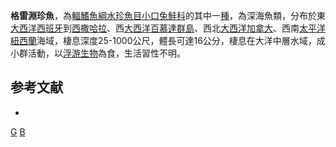 {{Speciesbox 
| status = NE
| status_system = IUCN3.1
| taxon = Bathylagichthys greyae
| authority =  [[Cohen|Cohen]], 1958
| synonyms = *''Bathylagus greyae'', Cohen, 1958
}}

'''格雷淵珍魚'''，為[[輻鰭魚綱|輻鰭魚綱]][[水珍魚目|水珍魚目]][[小口兔鮭科|小口兔鮭科]]的其中一[[種|種]]，為深海魚類，分布於東[[大西洋|大西洋]][[西班牙|西班牙]]到[[西撒哈拉|西撒哈拉]]、西[[大西洋|大西洋]][[百慕達群島|百慕達群島]]、西北[[大西洋|大西洋]][[加拿大|加拿大]]、西南[[太平洋|太平洋]][[紐西蘭|紐西蘭]]海域，棲息深度25-1000公尺，體長可達16公分，棲息在大洋中層水域，成小群活動，以[[浮游生物|浮游生物]]為食，生活習性不明。

==参考文献==
*{{FishBase_species|genus=Bathylagichthys|species=greyae|year=2015|month=8}}

{{Taxonbar|from=Q5868496}}

[[Category:淵珍魚屬|G]]
[[Category:1958年描述的鱼类|B]]